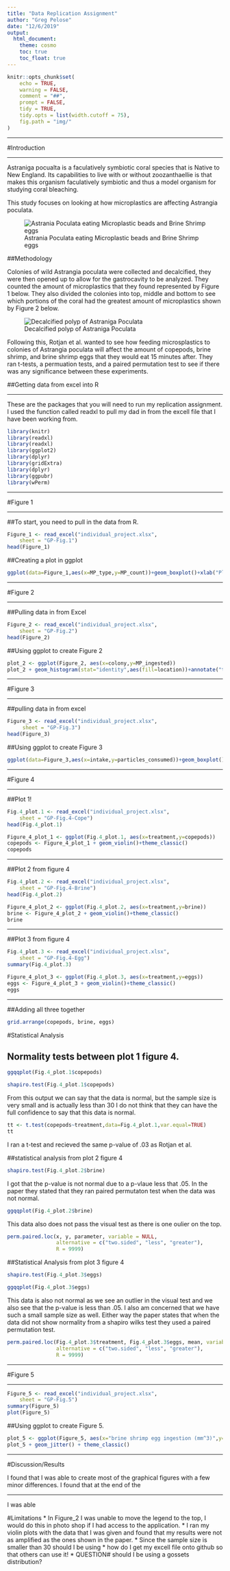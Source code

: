 ```yaml
---
title: "Data Replication Assignment"
author: "Greg Pelose"
date: "12/6/2019"
output: 
  html_document:
    theme: cosmo
    toc: true
    toc_float: true
---
```


```r
knitr::opts_chunk$set(
	echo = TRUE,
	warning = FALSE,
	comment = "##",
	prompt = FALSE,
	tidy = TRUE,
	tidy.opts = list(width.cutoff = 75),
	fig.path = "img/"
)
```

***

#Introduction

***

Astraniga pocualta is a faculatively symbiotic coral species that is Native to New England. Its capabilities to live with or without zoozanthaellie is that makes this organism faculatively symbiotic and thus a model organism for studying coral bleaching. 
</br>

This study focuses on looking at how microplastics are affecting Astrangia poculata. 

![Astrania Poculata eating Microplastic beads and Brine Shrimp eggs](img/coral:beads.png)

##Methodology 

Colonies of wild Astrangia poculata were collected and decalcified, they were then opened up to allow for the gastrocavity to be analyzed. They counted the amount of microplastics that they found represented by Figure 1 below. They also divided the colonies into top, middle and bottom to see which portions of the coral had the greatest amount of microplastics shown by Figure 2 below. 

![Decalcified polyp of Astraniga Poculata](img/decal.png)

Following this, Rotjan et al. wanted to see how feeding microsplastics to colonies of Astrangia poculata will affect the amount of copepods, brine shrimp, and brine shrimp eggs that they would eat 15 minutes after. They ran t-tests, a permuation tests, and a paired permutation test to see if there was any significance between these experiments.   
  
##Getting data from excel into R

***

These are the packages that you will need to run my replication assignment.
I used the function called readxl to pull my dad in from the excell file that I have been working from. 
```r
library(knitr)
library(readxl)
library(readxl)
library(ggplot2)
library(dplyr)
library(gridExtra)
library(dplyr)
library(ggpubr)
library(wPerm)
```

***

#Figure 1

***

##To start, you need to pull in the data from R. 

```r
Figure_1 <- read_excel("individual_project.xlsx", 
    sheet = "GP-Fig.1")
head(Figure_1)
```

##Creating a plot in ggplot

```r
ggplot(data=Figure_1,aes(x=MP_type,y=MP_count))+geom_boxplot()+xlab("Plastic Type")+ylab("no. plastics per polyp")+scale_y_continuous(lim=c(0,100),breaks=c(0,20,40,60,80,100))+theme_classic()+annotate("text", x = "Beads", y = 30, label = "A")+annotate("text", x = "Fibers", y = 92, label = "B")+annotate("text", x = "Misc", y = 22, label = "A")+theme(axis.text.x = element_text(angle = 45, hjust = 1))
```

***

#Figure 2

***

##Pulling data in from Excel 
```r
Figure_2 <- read_excel("individual_project.xlsx", 
    sheet = "GP-Fig.2")
head(Figure_2)
```

##Using ggplot to create Figure 2

```r
plot_2 <- ggplot(Figure_2, aes(x=colony,y=MP_ingested))
plot_2 + geom_histogram(stat="identity",aes(fill=location))+annotate("text", x = 1, y = 100, label = "57.5%")+annotate("text", x = 2, y = 135, label = "74.7%")+annotate("text", x = 3, y = 19, label = "88.6%")+scale_y_continuous(lim=c(0,250),breaks=c(0,50,100,150,200,250))
```

***

#Figure 3

***

##pulling data in from excel
```r
Figure_3 <- read_excel("individual_project.xlsx", 
     sheet = "GP-Fig.3")
head(Figure_3)
```

##Using ggplot to create Figure 3 
```r
ggplot(data=Figure_3,aes(x=intake,y=particles_consumed))+geom_boxplot()+xlab("")+ylab("particles consumed (mm^3)")+scale_y_continuous(lim=c(0,3),breaks=c(0,1,2,3))+theme_classic()+theme(axis.text.x = element_text(angle = 45, hjust = 1))
```

***

#Figure 4 

***

##Plot 1!

```r
Fig.4_plot.1 <- read_excel("individual_project.xlsx", 
    sheet = "GP-Fig.4-Cope")
head(Fig.4_plot.1)
```

```r
Figure_4_plot_1 <- ggplot(Fig.4_plot.1, aes(x=treatment,y=copepods))
copepods <- Figure_4_plot_1 + geom_violin()+theme_classic()
copepods
```

***

##Plot 2 from figure 4

```r
Fig.4_plot.2 <- read_excel("individual_project.xlsx", 
    sheet = "GP-Fig.4-Brine")
head(Fig.4_plot.2)
```


```r
Figure_4_plot_2 <- ggplot(Fig.4_plot.2, aes(x=treatment,y=brine))
brine <- Figure_4_plot_2 + geom_violin()+theme_classic()
brine
```

***

##Plot 3 from figure 4

```r
Fig.4_plot.3 <- read_excel("individual_project.xlsx", 
    sheet = "GP-Fig.4-Egg")
summary(Fig.4_plot.3)
```


```r
Figure_4_plot_3 <- ggplot(Fig.4_plot.3, aes(x=treatment,y=eggs))
eggs <- Figure_4_plot_3 + geom_violin()+theme_classic()
eggs
```

***

##Adding all three together
```r
grid.arrange(copepods, brine, eggs)
```

#Statistical Analysis

## Normality tests between plot 1 figure 4.

```r
ggqqplot(Fig.4_plot.1$copepods)
```

```r
shapiro.test(Fig.4_plot.1$copepods)
```

From this output we can say that the data is normal, but the sample size is very small and is actually less than 30 I do not think that they can have the full confidence to say that this data is normal. 

```r
tt <- t.test(copepods~treatment,data=Fig.4_plot.1,var.equal=TRUE)
tt
```

I ran a t-test and recieved the same p-value of .03 as Rotjan et al. 



##statistical analysis from plot 2 figure 4

```r
shapiro.test(Fig.4_plot.2$brine)
```

I got that the p-value is not normal due to a p-vlaue less that .05. In the paper they stated that they ran paired permutaton test when the data was not normal. 

```r
ggqqplot(Fig.4_plot.2$brine)
```

This data also does not pass the visual test as there is one oulier on the top. 

```r
perm.paired.loc(x, y, parameter, variable = NULL,
                alternative = c("two.sided", "less", "greater"),
                R = 9999)
```

##Statistical Analysis from plot 3 figure 4

```r
shapiro.test(Fig.4_plot.3$eggs)
```

```r
ggqqplot(Fig.4_plot.3$eggs)
```
This data is also not normal as we see an outlier in the visual test and we also see that the p-value is less than .05. I also am concerned that we have such a small sample size as well. Either way the paper states that when the data did not show normality from a shapiro wilks test they used a paired permutation test. 


```r
perm.paired.loc(Fig.4_plot.3$treatment, Fig.4_plot.3$eggs, mean, variable = NULL,
                alternative = c("two.sided", "less", "greater"),
                R = 9999)
```

***

#Figure 5

***

```r
Figure_5 <- read_excel("individual_project.xlsx", 
    sheet = "GP-Fig.5")
summary(Figure_5)
plot(Figure_5)
```

##Using ggplot to create Figure 5.

```r
plot_5 <- ggplot(Figure_5, aes(x="brine shrimp egg ingestion (mm^3)",y="Microplastic Ingestion (mm^3)"))
plot_5 + geom_jitter() + theme_classic()
```

***

#Discussion/Results

I found that I was able to create most of the graphical figures with a few minor differences. I found that at the end of the 

***

I was able 



#Limitations
* In Figure_2 I was unable to move the legend to the top, I would do this in photo shop if I had access to the application.
* I ran my violin plots with the data that I was given and found that my results were not as amplified as the ones shown in the paper. 
* Since the sample size is smaller than 30 should I be using 
* how do I get my excell file onto github so that others can use it!
* QUESTION# should I be using a gossets distribution?

